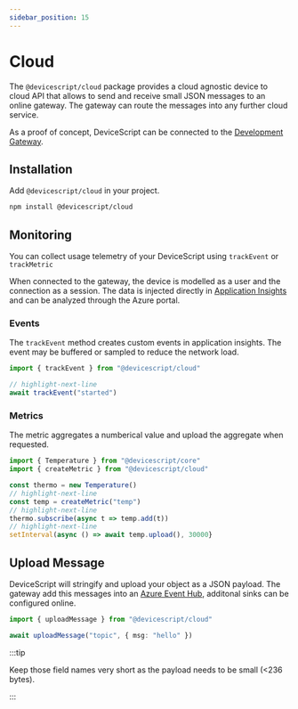```yaml
---
sidebar_position: 15
---
```


# Cloud

The `@devicescript/cloud` package provides a cloud agnostic device to cloud API
that allows to send and receive small JSON messages to an online gateway.
The gateway can route the messages into any further cloud service.

As a proof of concept, DeviceScript can be connected to the [Development Gateway](/developer/gateway).

## Installation

Add `@devicescript/cloud` in your project.

```bash npm2yarn
npm install @devicescript/cloud
```

## Monitoring

You can collect usage telemetry of your DeviceScript using `trackEvent` or `trackMetric`

When connected to the gateway, the device is modelled as a user and the connection as a session.
The data is injected directly
in [Application Insights](https://learn.microsoft.com/en-us/azure/azure-monitor/app/app-insights-overview)
and can be analyzed through the Azure portal.

### Events

The `trackEvent` method creates custom events in application insights. The event may be buffered or sampled
to reduce the network load.

```ts
import { trackEvent } from "@devicescript/cloud"

// highlight-next-line
await trackEvent("started")
```

### Metrics

The metric aggregates a numberical value and upload the aggregate when requested.

```ts
import { Temperature } from "@devicescript/core"
import { createMetric } from "@devicescript/cloud"

const thermo = new Temperature()
// highlight-next-line
const temp = createMetric("temp")
// highlight-next-line
thermo.subscribe(async t => temp.add(t))
// highlight-next-line
setInterval(async () => await temp.upload(), 30000}
```

## Upload Message

DeviceScript will stringify and upload your object as a JSON payload. The gateway add this messages
into an [Azure Event Hub](https://azure.microsoft.com/en-us/products/event-hubs/), additonal sinks can be configured online.

```ts
import { uploadMessage } from "@devicescript/cloud"

await uploadMessage("topic", { msg: "hello" })
```

:::tip

Keep those field names very short as the payload needs to be small (<236 bytes).

:::

